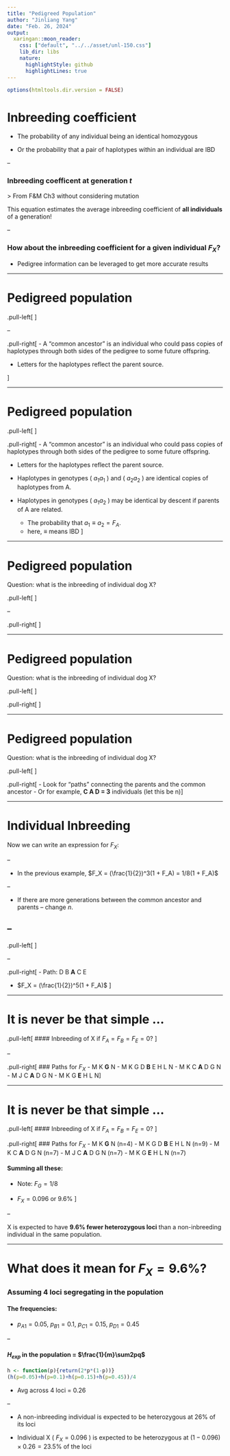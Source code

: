 ```yaml
---
title: "Pedigreed Population"
author: "Jinliang Yang"
date: "Feb. 26, 2024"
output:
  xaringan::moon_reader: 
    css: ["default", "../../asset/unl-150.css"]
    lib_dir: libs
    nature:
      highlightStyle: github
      highlightLines: true
---
```


```r
options(htmltools.dir.version = FALSE)
```


# Inbreeding coefficient

- The probability of any individual being an identical homozygous

- Or the probability that a pair of haplotypes within an individual are IBD

--

### Inbreeding coefficent at generation $t$

\begin{align*}
F_{t} =\frac{1}{2N_e} + (1 - \frac{1}{2N_e})F_{t-1}
\end{align*}
> From F&M Ch3 without considering mutation

This equation estimates the average inbreeding coefficient of __all individuals__ of a generation!

--

### How about the inbreeding coefficient for a given individual $F_X$?

- Pedigree information can be leveraged to get more accurate results


---

# Pedigreed population

.pull-left[
<div align="center">
<img src="ped.png" width=400>
</div>
]

--

.pull-right[
- A “common ancestor” is an individual who could pass copies of haplotypes through both sides of the pedigree to some future offspring.

- Letters for the haplotypes reflect the parent source.

]

---

# Pedigreed population

.pull-left[
<div align="center">
<img src="ped2.png" width=400>
</div>
]


.pull-right[
- A “common ancestor” is an individual who could pass copies of haplotypes through both sides of the pedigree to some future offspring.

- Letters for the haplotypes reflect the parent source.

- Haplotypes in genotypes ( $a_1a_1$ ) and ( $a_2a_2$ ) are identical copies of haplotypes from A.

- Haplotypes in genotypes ( $a_1a_2$ ) may be identical by descent if parents of A are related.
  - The probability that $a_1 \equiv a_2 = F_A$.
  - here, $\equiv$ means IBD
]

---

# Pedigreed population

Question: what is the inbreeding of individual dog X?

.pull-left[
<div align="center">
<img src="ped2.png" width=400>
</div>
]

--

.pull-right[
\begin{align*}
F_X  = & Pr_X(a_1a_1) +  Pr_X(a_2a_2) \\
& + Pr_X(a_1a_2)Pr(a_1 \equiv a_2) \\
\end{align*}
]

---

# Pedigreed population

Question: what is the inbreeding of individual dog X?

.pull-left[
<div align="center">
<img src="ped3.png" width=400>
</div>
]



.pull-right[
\begin{align*}
F_x  = & Pr_X(a_1a_1) +  Pr_X(a_2a_2) \\
& + Pr_X(a_1a_2)Pr(a_1 \equiv a_2) \\
= & (\frac{1}{2})^4 + (\frac{1}{2})^4 + 2(\frac{1}{2})^4F_A \\
= & (\frac{1}{2})^3 + (\frac{1}{2})^3F_A \\
= & (\frac{1}{2})^3(1 + F_A)
\end{align*}
]

---

# Pedigreed population

Question: what is the inbreeding of individual dog X?

.pull-left[
<div align="center">
<img src="ped3.png" width=400>
</div>
]



.pull-right[
\begin{align*}
F_x  = & Pr_X(a_1a_1) +  Pr_X(a_2a_2) \\
& + Pr_X(a_1a_2)Pr(a_1 \equiv a_2) \\
= & (\frac{1}{2})^4 + (\frac{1}{2})^4 + 2(\frac{1}{2})^4F_A \\
= & (\frac{1}{2})^3 + (\frac{1}{2})^3F_A \\
= & (\frac{1}{2})^3(1 + F_A)
\end{align*}
- Look for “paths” connecting the parents and the common ancestor
- Or for example, __C A D = 3__ individuals (let this be n)
]


---

# Individual Inbreeding

Now we can write an expression for $F_X$:

\begin{align*}
F_X  = (\frac{1}{2})^n(1 + F_A)
\end{align*}

--

- In the previous example, $F_X  = (\frac{1}{2})^3(1 + F_A) = 1/8(1 + F_A)$

--

- If there are more generations between the common ancestor and parents – change $n$.

--
--------------

.pull-left[
<div align="center">
<img src="ped4.png" width=200>
</div>
]

--

.pull-right[
- Path: D B __A__ C E

- $F_X  = (\frac{1}{2})^5(1 + F_A)$
]



---

# It is never be that simple ...

.pull-left[
#### Inbreeding of X if $F_A=F_B=F_E=0$?
<div align="center">
<img src="ped5.png" width=400>
</div>
]

--

.pull-right[
### Paths for $F_X$
- M K __G__ N
- M K G D __B__ E H L N
- M K C __A__ D G N
- M J C __A__ D G N
- M K G __E__ H L N
]

---

# It is never be that simple ...

.pull-left[
#### Inbreeding of X if $F_A=F_B=F_E=0$?
<div align="center">
<img src="ped5.png" width=400>
</div>
]

.pull-right[
### Paths for $F_X$
- M K __G__ N (n=4)
- M K G D __B__ E H L N (n=9)
- M K C __A__ D G N (n=7)
- M J C __A__ D G N (n=7)
- M K G __E__ H L N (n=7)

#### Summing all these:
- Note: $F_G=1/8$

\begin{align*}
F_X  = (\frac{1}{2})^4(1 + F_G) +  (\frac{1}{2})^9 +  (\frac{1}{2})^7 \times 3
\end{align*}

- $F_{X}= 0.096$ or $9.6\%$
]

--

X is expected to have __9.6% fewer heterozygous loci__ than a non-inbreeding individual in the same population.


---

# What does it mean for $F_X=9.6\%$?

### Assuming 4 loci segregating in the population

#### The frequencies: 
- $p_{A1}=0.05$, $p_{B1}=0.1$, $p_{C1}=0.15$, $p_{D1}=0.45$

--

#### $H_{exp}$ in the population = $\frac{1}{m}\sum2pq$

```r
h <- function(p){return(2*p*(1-p))}
(h(p=0.05)+h(p=0.1)+h(p=0.15)+h(p=0.45))/4
```
- Avg across 4 loci = 0.26

--

- A non-inbreeding individual is expected to be heterozygous at 26% of its loci

- Individual X ( $F_X = 0.096$ ) is expected to be heterozygous at $(1-0.096) \times 0.26 = 23.5\%$ of the loci






